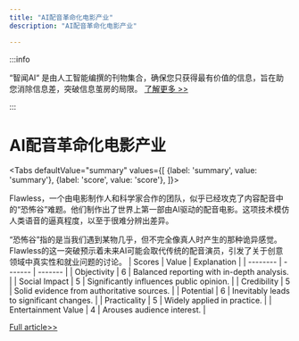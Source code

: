 ```yaml
---
title: "AI配音革命化电影产业"
description: "AI配音革命化电影产业"

---
```



:::info

“智闻AI“ 是由人工智能编撰的刊物集合，确保您只获得最有价值的信息，旨在助您消除信息差，突破信息茧房的局限。  [了解更多 >>](/)

:::

# AI配音革命化电影产业


<Tabs
	defaultValue="summary"
	values={[
	{label: 'summary', value: 'summary'},
	{label: 'score', value: 'score'},
]}>
<TabItem value="summary">


Flawless，一个由电影制作人和科学家合作的团队，似乎已经攻克了内容配音中的“恐怖谷”难题。他们制作出了世界上第一部由AI驱动的配音电影。这项技术模仿人类语音的逼真程度，以至于很难分辨出差异。

“恐怖谷”指的是当我们遇到某物几乎，但不完全像真人时产生的那种诡异感觉。Flawless的这一突破预示着未来AI可能会取代传统的配音演员，引发了关于创意领域中真实性和就业问题的讨论。
</TabItem>
<TabItem value="score">
	| Scores     | Value   | Explanation |
	| -------- | ------- | ------- |
	| Objectivity  | 6    | Balanced reporting with in-depth analysis.    |
	| Social Impact | 5     | Significantly influences public opinion.    |
	| Credibility    | 5    | Solid evidence from authoritative sources.    |
	| Potential    | 6    | Inevitably leads to significant changes.    |
	| Practicality    | 5    | Widely applied in practice.    |
	| Entertainment Value    | 4    | Arouses audience interest.    |
</TabItem>
</Tabs>

[Full article>>](https://xiaohu.ai/p/11467)
